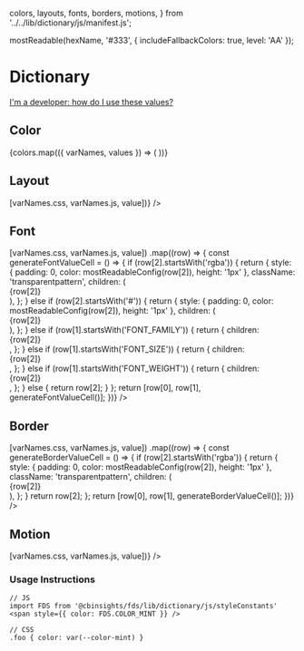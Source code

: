   colors,
  layouts,
  fonts,
  borders,
  motions,
} from '../../lib/dictionary/js/manifest.js';

  mostReadable(hexName, '#333', { includeFallbackColors: true, level: 'AA' });

<Meta title="Design Tokens/Dictionary" />

# Dictionary

[I'm a developer: how do I use these values?](#usage-instructions)

## Color

<Story name="Color">
  <ColorSwatchWrapper>
    {colors.map(({ varNames, values }) => (
      <ColorSwatch
        name={varNames.human}
        hex={values.hex}
        cssVar={varNames.css}
        jsVar={varNames.js}
      />
    ))}
  </ColorSwatchWrapper>
</Story>

## Layout

<Story name="Layout">
  <TableLayout
    shrinkLastColumn
    headers={['CSS VAR', 'JS VAR', 'VALUE']}
    rows={layouts.map(({ varNames, value }) => [varNames.css, varNames.js, value])}
  />
</Story>

## Font

<Story name="Font">
  <TableLayout
    shrinkLastColumn
    headers={['CSS VAR', 'JS VAR', 'VALUE']}
    rows={fonts
      .map(({ varNames, value }) => [varNames.css, varNames.js, value])
      .map((row) => {
        const generateFontValueCell = () => {
          if (row[2].startsWith('rgba')) {
            return {
              style: { padding: 0, color: mostReadableConfig(row[2]), height: '1px' },
              className: 'transparentpattern',
              children: (
                <div
                  style={{
                    height: '100%',
                    padding: '16px',
                    cursor: 'pointer',
                    backgroundColor: row[2],
                  }}
                >
                  {row[2]}
                </div>
              ),
            };
          } else if (row[2].startsWith('#')) {
            return {
              style: { padding: 0, color: mostReadableConfig(row[2]), height: '1px' },
              children: (
                <div
                  style={{
                    height: '100%',
                    padding: '16px',
                    cursor: 'pointer',
                    backgroundColor: row[2],
                  }}
                >
                  {row[2]}
                </div>
              ),
            };
          } else if (row[1].startsWith('FONT_FAMILY')) {
            return {
              children: <div style={{ fontFamily: row[2] }}>{row[2]}</div>,
            };
          } else if (row[1].startsWith('FONT_SIZE')) {
            return {
              children: <div style={{ fontSize: row[2] }}>{row[2]}</div>,
            };
          } else if (row[1].startsWith('FONT_WEIGHT')) {
            return {
              children: <div style={{ fontWeight: row[2] }}>{row[2]}</div>,
            };
          } else {
            return row[2];
          }
        };
        return [row[0], row[1], generateFontValueCell()];
      })}
  />
</Story>

## Border

<Story name="Border">
  <TableLayout
    shrinkLastColumn
    headers={['CSS VAR', 'JS VAR', 'VALUE']}
    rows={borders
      .map(({ varNames, value }) => [varNames.css, varNames.js, value])
      .map((row) => {
        const generateBorderValueCell = () => {
          if (row[2].startsWith('rgba')) {
            return {
              style: { padding: 0, color: mostReadableConfig(row[2]), height: '1px' },
              className: 'transparentpattern',
              children: (
                <div
                  style={{
                    height: '100%',
                    padding: '16px',
                    cursor: 'pointer',
                    backgroundColor: row[2],
                  }}
                >
                  {row[2]}
                </div>
              ),
            };
          }
          return row[2];
        };
        return [row[0], row[1], generateBorderValueCell()];
      })}
  />
</Story>

## Motion

<Story name="Motion">
  <TableLayout
    shrinkLastColumn
    headers={['CSS VAR', 'JS VAR', 'VALUE']}
    rows={motions.map(({ varNames, value }) => [varNames.css, varNames.js, value])}
  />
</Story>

### Usage Instructions

```
// JS
import FDS from '@cbinsights/fds/lib/dictionary/js/styleConstants'
<span style={{ color: FDS.COLOR_MINT }} />

// CSS
.foo { color: var(--color-mint) }
```

